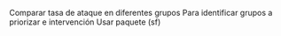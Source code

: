 Comparar tasa de ataque en diferentes grupos
Para identificar grupos a priorizar e intervención
Usar paquete (sf)
